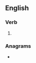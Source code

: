==English==

===Verb===
{{head|en|present participle}}

# {{present participle of|checkmate|lang=en|nocat=1}}

===Anagrams===
* {{anagrams|en|chick magnet}}